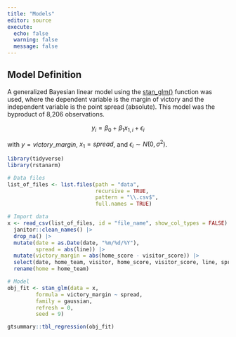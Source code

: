 ```yaml
---
title: "Models"
editor: source
execute: 
  echo: false
  warning: false
  message: false
---
```


## Model Definition

A generalized Bayesian linear model using the [stan_glm()](https://mc-stan.org/rstanarm/reference/stan_glm.html) function was used, where the dependent variable is the margin of victory and the independent variable is the point spread (absolute). This model was the byproduct of 8,206 observations.

$$y_i = \beta_0  + \beta_1 x_{1,i} + \epsilon_i$$

with $y = victory\_margin$, $x_1 = spread$, and $\epsilon_i \sim N(0, \sigma^2)$.


```r
library(tidyverse)
library(rstanarm)
```

```r
# Data files
list_of_files <- list.files(path = "data",
                            recursive = TRUE,
                            pattern = "\\.csv$",
                            full.names = TRUE)  
```

```r
# Import data
x <- read_csv(list_of_files, id = "file_name", show_col_types = FALSE) |> 
  janitor::clean_names() |> 
  drop_na() |>
  mutate(date = as.Date(date, "%m/%d/%Y"),
         spread = abs(line)) |> 
  mutate(victory_margin = abs(home_score - visitor_score)) |> 
  select(date, home_team, visitor, home_score, visitor_score, line, spread, victory_margin) |> 
  rename(home = home_team)
```

```r
# Model
obj_fit <- stan_glm(data = x,
         formula = victory_margin ~ spread,
         family = gaussian,
         refresh = 0,
         seed = 9)
```


```r
gtsummary::tbl_regression(obj_fit)
```

